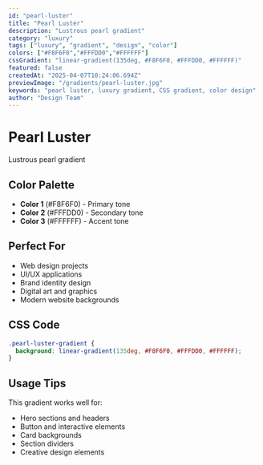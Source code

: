 ```yaml
---
id: "pearl-luster"
title: "Pearl Luster"
description: "Lustrous pearl gradient"
category: "luxury"
tags: ["luxury", "gradient", "design", "color"]
colors: ["#F8F6F0","#FFFDD0","#FFFFFF"]
cssGradient: "linear-gradient(135deg, #F8F6F0, #FFFDD0, #FFFFFF)"
featured: false
createdAt: "2025-04-07T10:24:06.694Z"
previewImage: "/gradients/pearl-luster.jpg"
keywords: "pearl luster, luxury gradient, CSS gradient, color design"
author: "Design Team"
---
```


# Pearl Luster

Lustrous pearl gradient

## Color Palette

- **Color 1** (#F8F6F0) - Primary tone
- **Color 2** (#FFFDD0) - Secondary tone
- **Color 3** (#FFFFFF) - Accent tone

## Perfect For

- Web design projects
- UI/UX applications
- Brand identity design
- Digital art and graphics
- Modern website backgrounds

## CSS Code

```css
.pearl-luster-gradient {
  background: linear-gradient(135deg, #F8F6F0, #FFFDD0, #FFFFFF);
}
```

## Usage Tips

This gradient works well for:
- Hero sections and headers
- Button and interactive elements
- Card backgrounds
- Section dividers
- Creative design elements

